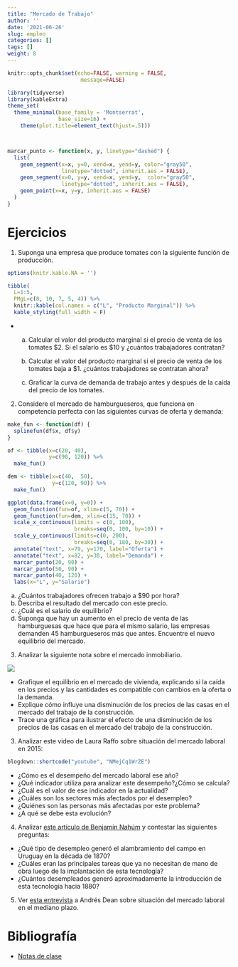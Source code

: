 ```yaml
---
title: "Mercado de Trabajo"
author: ''
date: '2021-06-26'
slug: empleo
categories: []
tags: []
weight: 8
---
```



```r
knitr::opts_chunk$set(echo=FALSE, warning = FALSE,
                       message=FALSE)

library(tidyverse)
library(kableExtra)
theme_set(
  theme_minimal(base_family = 'Montserrat',
                base_size=16) + 
    theme(plot.title=element_text(hjust=.5)))



marcar_punto <- function(x, y, linetype="dashed") {
  list(
    geom_segment(x=x, y=0, xend=x, yend=y, color="gray50",
                 linetype="dotted", inherit.aes = FALSE),
    geom_segment(x=0, y=y, xend=x, yend=y,  color="gray50",
                 linetype="dotted", inherit.aes = FALSE),
    geom_point(x=x, y=y, inherit.aes = FALSE)
  )
}


```

# Ejercicios

<!-- 1. Descargar y graficar las tasas de actividad, desempleo y empleo desde 1975 hasta el último dato disponible. Explicar qué significa cada indicador.  -->

1. Suponga una empresa que produce tomates con la siguiente función de producción.

```r

options(knitr.kable.NA = '')

tibble(
  L=1:5,
  PMgL=c(8, 10, 7, 5, 4)) %>% 
  knitr::kable(col.names = c("L", "Producto Marginal")) %>% 
  kable_styling(full_width = F)
```

-
    a) Calcular el valor del producto marginal si el precio de venta de los tomates \$2. Si el salario es \$10 y ¿cuántos trabajadores contratan?

    b) Calcular el valor del producto marginal si el precio de venta de los tomates baja a \$1. ¿cuántos trabajadores se contratan ahora?

    c) Graficar la curva de demanda de trabajo antes y después de la caída del precio de los tomates.

2. Considere el mercado de hamburgueseros, que funciona en competencia perfecta con las siguientes curvas de oferta y demanda:

```r

make_fun <- function(df) {
  splinefun(df$x, df$y)
}

of <- tibble(x=c(20, 40),
             y=c(90, 120)) %>% 
  make_fun()

dem <- tibble(x=c(40,  50),
              y=c(120, 90)) %>% 
  make_fun()

ggplot(data.frame(x=0, y=0)) + 
  geom_function(fun=of, xlim=c(5, 70)) +
  geom_function(fun=dem, xlim=c(15, 70)) +
  scale_x_continuous(limits = c(0, 100),
                     breaks=seq(0, 100, by=10)) +
  scale_y_continuous(limits=c(0, 200),
                     breaks=seq(0, 180, by=30)) +
  annotate("text", x=79, y=170, label="Oferta") +
  annotate("text", x=82, y=30, label="Demanda") +
  marcar_punto(20, 90) +
  marcar_punto(50, 90) + 
  marcar_punto(40, 120) +
  labs(x="L", y="Salario")


```

a) ¿Cuántos trabajadores ofrecen trabajo a $90 por hora?
b) Describa el resultado del mercado con este precio.
c) ¿Cuál es el salario de equilibrio?
d) Suponga que hay un aumento en el precio de venta de las hamburguesas que hace que para el mismo salario, las empresas demanden 45 hamburgueseros más que antes. Encuentre el nuevo equilibrio del mercado.

3. Analizar la siguiente nota sobre el mercado inmobiliario.

![](mercado_inmuebles.png)

- Grafique el equilibrio en el mercado de vivienda, explicando si la caída en los precios y las cantidades es compatible con cambios en la oferta o la demanda.
- Explique cómo influye una disminución de los precios de las casas en el mercado del trabajo de la construcción.
- Trace una gráfica para ilustrar el efecto de una disminución de los precios de las casas en el mercado del trabajo de la construcción.

3. Analizar este video de Laura Raffo sobre situación del mercado laboral en 2015:

```r
blogdown::shortcode("youtube", "NMejCq1WrZE")
```

  - ¿Cómo es el desempeño del mercado laboral ese año?
  - ¿Qué indicador utiliza para analizar este desempeño?¿Cómo se calcula?
  - ¿Cuál es el valor de ese indicador en la actualidad?
  - ¿Cuáles son los sectores más afectados por el desempleo?
  - ¿Quiénes son las personas más afectadas por este problema?
  - ¿A qué se debe esta evolución?

4. Analizar [este artículo de Benjamín Nahúm](Enciclopedia_uruguaya_24-14-15.pdf) y contestar las siguientes preguntas:

  - ¿Qué tipo de desempleo generó el alambramiento del campo en Uruguay en la década de 1870?
  - ¿Cuáles eran las principales tareas que ya no necesitan de mano de obra luego de la implantación de esta tecnología?
  - ¿Cuántos desempleados generó aproximadamente la introducción de esta tecnología hacia 1880?


5. Ver [esta entrevista  ](https://www.youtube.com/watch?v=zzTK0d-iQEI) a Andrés Dean sobre situación del mercado laboral en el mediano plazo.


# Bibliografía

- [Notas de clase](https://empleo--diapos-econ.netlify.app)

